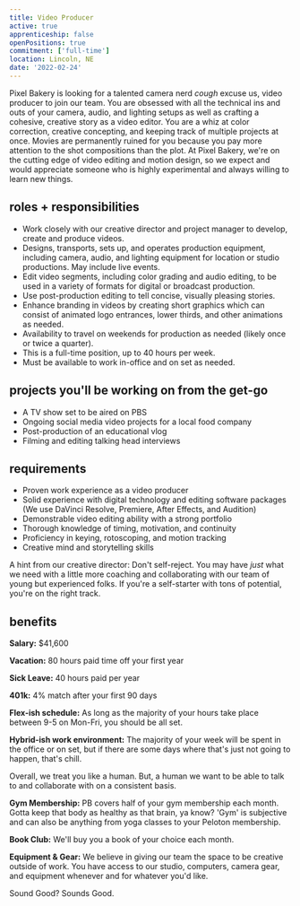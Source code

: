 ```yaml
---
title: Video Producer
active: true
apprenticeship: false
openPositions: true
commitment: ['full-time']
location: Lincoln, NE
date: '2022-02-24'
---
```


Pixel Bakery is looking for a talented camera nerd _cough_ excuse us, video producer to join our team. You are obsessed with all the technical ins and outs of your camera, audio, and lighting setups as well as crafting a cohesive, creative story as a video editor. You are a whiz at color correction, creative concepting, and keeping track of multiple projects at once. Movies are permanently ruined for you because you pay more attention to the shot compositions than the plot. At Pixel Bakery, we're on the cutting edge of video editing and motion design, so we expect and would appreciate someone who is highly experimental and always willing to learn new things.

## roles + responsibilities

- Work closely with our creative director and project manager to develop, create and produce videos.
- Designs, transports, sets up, and operates production equipment, including camera, audio, and lighting equipment for location or studio productions. May include live events.
- Edit video segments, including color grading and audio editing, to be used in a variety of formats for digital or broadcast production.
- Use post-production editing to tell concise, visually pleasing stories.
- Enhance branding in videos by creating short graphics which can consist of animated logo entrances, lower thirds, and other animations as needed.
- Availability to travel on weekends for production as needed (likely once or twice a quarter).
- This is a full-time position, up to 40 hours per week.
- Must be available to work in-office and on set as needed.

## projects you'll be working on from the get-go

- A TV show set to be aired on PBS
- Ongoing social media video projects for a local food company
- Post-production of an educational vlog
- Filming and editing talking head interviews

## requirements

- Proven work experience as a video producer
- Solid experience with digital technology and editing software packages (We use DaVinci Resolve, Premiere, After Effects, and Audition)
- Demonstrable video editing ability with a strong portfolio
- Thorough knowledge of timing, motivation, and continuity
- Proficiency in keying, rotoscoping, and motion tracking
- Creative mind and storytelling skills

A hint from our creative director: Don't self-reject. You may have _just_ what we need with a little more coaching and collaborating with our team of young but experienced folks. If you're a self-starter with tons of potential, you're on the right track.

## benefits

**Salary:** $41,600

**Vacation:** 80 hours paid time off your first year

**Sick Leave:** 40 hours paid per year

**401k:** 4% match after your first 90 days

**Flex-ish schedule:** As long as the majority of your hours take place between 9-5 on Mon-Fri, you should be all set.

**Hybrid-ish work environment:** The majority of your week will be spent in the office or on set, but if there are some days where that's just not going to happen, that's chill.

Overall, we treat you like a human. But, a human we want to be able to talk to and collaborate with on a consistent basis.

**Gym Membership:** PB covers half of your gym membership each month. Gotta keep that body as healthy as that brain, ya know? 'Gym' is subjective and can also be anything from yoga classes to your Peloton membership.

**Book Club:** We'll buy you a book of your choice each month.

**Equipment & Gear:** We believe in giving our team the space to be creative outside of work. You have access to our studio, computers, camera gear, and equipment whenever and for whatever you'd like.

Sound Good? Sounds Good.
